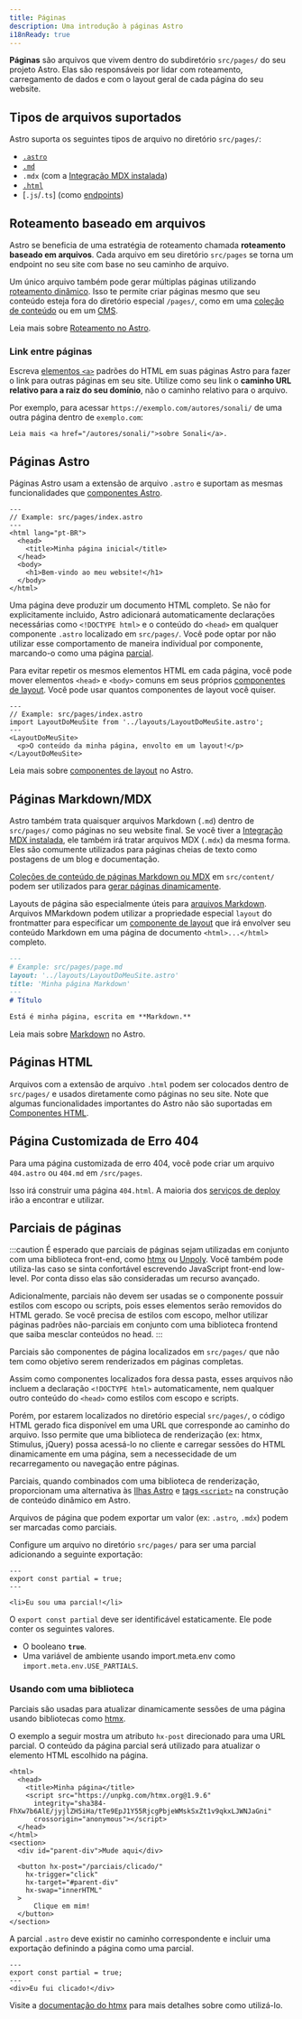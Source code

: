 ```yaml
---
title: Páginas
description: Uma introdução à páginas Astro
i18nReady: true
---
```



**Páginas** são arquivos que vivem dentro do subdiretório `src/pages/` do seu projeto Astro. Elas são responsáveis por lidar com roteamento, carregamento de dados e com o layout geral de cada página do seu website.

## Tipos de arquivos suportados

Astro suporta os seguintes tipos de arquivo no diretório `src/pages/`:
- [`.astro`](#páginas-astro)
- [`.md`](#páginas-markdownmdx)
- `.mdx` (com a [Integração MDX instalada](/pt-br/guides/integrations-guide/mdx/#installation))
- [`.html`](#páginas-html)
- [`.js`/`.ts`] (como [endpoints](/pt-br/guides/endpoints/))

## Roteamento baseado em arquivos

Astro se beneficia de uma estratégia de roteamento chamada **roteamento baseado em arquivos**. Cada arquivo em seu diretório `src/pages` se torna um endpoint no seu site com base no seu caminho de arquivo.

Um único arquivo também pode gerar múltiplas páginas utilizando [roteamento dinâmico](/pt-br/guides/routing/#rotas-dinâmicas). Isso te permite criar páginas mesmo que seu conteúdo esteja fora do diretório especial `/pages/`, como em uma [coleção de conteúdo](/pt-br/guides/content-collections/) ou em um [CMS](/pt-br/guides/cms/).

<ReadMore>Leia mais sobre [Roteamento no Astro](/pt-br/guides/routing/).</ReadMore>

### Link entre páginas

Escreva [elementos `<a>`](https://developer.mozilla.org/pt-BR/docs/Web/HTML/Element/a) padrões do HTML em suas páginas Astro para fazer o link para outras páginas em seu site. Utilize como seu link o **caminho URL relativo para a raiz do seu domínio**, não o caminho relativo para o arquivo.

Por exemplo, para acessar `https://exemplo.com/autores/sonali/` de uma outra página dentro de `exemplo.com`:

```astro title="src/pages/index.astro"
Leia mais <a href="/autores/sonali/">sobre Sonali</a>.
```

## Páginas Astro

Páginas Astro usam a extensão de arquivo `.astro` e suportam as mesmas funcionalidades que [componentes Astro](/pt-br/basics/astro-components/).

```astro
---
// Example: src/pages/index.astro
---
<html lang="pt-BR">
  <head>
    <title>Minha página inicial</title>
  </head>
  <body>
    <h1>Bem-vindo ao meu website!</h1>
  </body>
</html>
```

Uma página deve produzir um documento HTML completo. Se não for explicitamente incluido, Astro adicionará automaticamente declarações necessárias como `<!DOCTYPE html>` e o conteúdo do `<head>` em qualquer componente `.astro` localizado em `src/pages/`. Você pode optar por não utilizar esse comportamento de maneira individual por componente, marcando-o como uma página [parcial](#parciais-de-páginas).

Para evitar repetir os mesmos elementos HTML em cada página, você pode mover elementos `<head>` e `<body>` comuns em seus próprios [componentes de layout](/pt-br/basics/layouts/). Você pode usar quantos componentes de layout você quiser.

```astro {3} /</?LayoutDoMeuSite>/
---
// Example: src/pages/index.astro
import LayoutDoMeuSite from '../layouts/LayoutDoMeuSite.astro';
---
<LayoutDoMeuSite>
  <p>O conteúdo da minha página, envolto em um layout!</p>
</LayoutDoMeuSite>
```

<ReadMore>Leia mais sobre [componentes de layout](/pt-br/basics/layouts/) no Astro.</ReadMore>

## Páginas Markdown/MDX

Astro também trata quaisquer arquivos Markdown (`.md`) dentro de `src/pages/` como páginas no seu website final. Se você tiver a [Integração MDX instalada](/pt-br/guides/integrations-guide/mdx/#installation), ele também irá tratar arquivos MDX (`.mdx`) da mesma forma. Eles são comumente utilizados para páginas cheias de texto como postagens de um blog e documentação.

[Coleções de conteúdo de páginas Markdown ou MDX](/pt-br/guides/content-collections/) em `src/content/` podem ser utilizados para [gerar páginas dinamicamente](/pt-br/guides/routing/#rotas-dinâmicas).

Layouts de página são especialmente úteis para [arquivos Markdown](#páginas-markdownmdx). Arquivos MMarkdown podem utilizar a propriedade especial `layout` do frontmatter para especificar um [componente de layout](/pt-br/basics/layouts/) que irá envolver seu conteúdo Markdown em uma página de documento `<html>...</html>` completo.

```md {3}
---
# Example: src/pages/page.md
layout: '../layouts/LayoutDoMeuSite.astro'
title: 'Minha página Markdown'
---
# Título

Está é minha página, escrita em **Markdown.**
```

<ReadMore>Leia mais sobre [Markdown](/pt-br/guides/markdown-content/) no Astro.</ReadMore>

## Páginas HTML

Arquivos com a extensão de arquivo `.html` podem ser colocados dentro de `src/pages/` e usados diretamente como páginas no seu site. Note que algumas funcionalidades importantes do Astro não são suportadas em [Componentes HTML](/pt-br/basics/astro-components/#componentes-html).


## Página Customizada de Erro 404

Para uma página customizada de erro 404, você pode criar um arquivo `404.astro` ou `404.md` em `/src/pages`.

Isso irá construir uma página `404.html`. A maioria dos [serviços de deploy](/pt-br/guides/deploy/) irão a encontrar e utilizar.

## Parciais de páginas

<p><Since v="3.4.0" /></p>

:::caution
É esperado que parciais de páginas sejam utilizadas em conjunto com uma biblioteca front-end, como [htmx](https://htmx.org/) ou [Unpoly](https://unpoly.com/). Você também pode utiliza-las caso se sinta confortável escrevendo JavaScript front-end low-level. Por conta disso elas são consideradas um recurso avançado.

Adicionalmente, parciais não devem ser usadas se o componente possuir estilos com escopo ou scripts, pois esses elementos serão removidos do HTML gerado. Se você precisa de estilos com escopo, melhor utilizar páginas padrões não-parciais em conjunto com uma biblioteca frontend que saiba mesclar conteúdos no head.
:::

Parciais são componentes de página localizados em `src/pages/` que não tem como objetivo serem renderizados em páginas completas.

Assim como componentes localizados fora dessa pasta, esses arquivos não incluem a declaração `<!DOCTYPE html>` automaticamente, nem qualquer outro conteúdo do `<head>` como estilos com escopo e scripts.

Porém, por estarem localizados no diretório especial `src/pages/`, o código HTML gerado fica disponível em uma URL que corresponde ao caminho do arquivo. Isso permite que uma biblioteca de renderização (ex: htmx, Stimulus, jQuery) possa acessá-lo no cliente e carregar sessões do HTML dinamicamente em uma página, sem a necessecidade de um recarregamento ou navegação entre páginas.

Parciais, quando combinados com uma biblioteca de renderização, proporcionam uma alternativa às [Ilhas Astro](/pt-br/concepts/islands/) e [tags `<script>`](/pt-br/guides/client-side-scripts/) na construção de conteúdo dinâmico em Astro.

Arquivos de página que podem exportar um valor (ex: `.astro`, `.mdx`) podem ser marcadas como parciais.

Configure um arquivo no diretório `src/pages/` para ser uma parcial adicionando a seguinte exportação:

```astro title="src/pages/parcial.astro" ins={2}
---
export const partial = true;
---

<li>Eu sou uma parcial!</li>
```

O `export const partial` deve ser identificável estaticamente. Ele pode conter os seguintes valores.

- O booleano __`true`__.
- Uma variável de ambiente usando import.meta.env como `import.meta.env.USE_PARTIALS`.

### Usando com uma biblioteca

Parciais são usadas para atualizar dinamicamente sessões de uma página usando bibliotecas como [htmx](https://htmx.org/).

O exemplo a seguir mostra um atributo `hx-post` direcionado para uma URL parcial. O conteúdo da página parcial será utilizado para atualizar o elemento HTML escolhido na página.

```astro title="src/pages/index.astro" 'hx-post="/partials/clicked/"'
<html>
  <head>
    <title>Minha página</title>
    <script src="https://unpkg.com/htmx.org@1.9.6"
      integrity="sha384-FhXw7b6AlE/jyjlZH5iHa/tTe9EpJ1Y55RjcgPbjeWMskSxZt1v9qkxLJWNJaGni"
      crossorigin="anonymous"></script>
  </head>
</html>
<section>
  <div id="parent-div">Mude aqui</div>

  <button hx-post="/parciais/clicado/"
    hx-trigger="click"
    hx-target="#parent-div"
    hx-swap="innerHTML"
  >
      Clique em mim!
  </button>
</section>
```

A parcial `.astro` deve existir no caminho correspondente e incluir uma exportação definindo a página como uma parcial.

```astro title="src/pages/parciais/clicado.astro" {2}
---
export const partial = true;
---
<div>Eu fui clicado!</div>
```

Visite a [documentação do htmx](https://htmx.org/docs/) para mais detalhes sobre como utilizá-lo.
